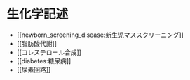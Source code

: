 # 生化学記述

- [[newborn_screening_disease:新生児マススクリーニング]]
- [[脂肪酸代謝]]
- [[コレステロール合成]]
- [[diabetes:糖尿病]]
- [[尿素回路]]
